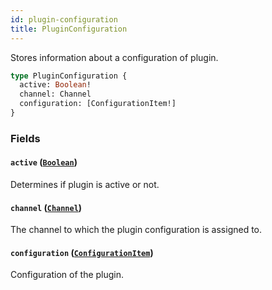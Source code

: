 ```yaml
---
id: plugin-configuration
title: PluginConfiguration
---
```


Stores information about a configuration of plugin.

```graphql
type PluginConfiguration {
  active: Boolean!
  channel: Channel
  configuration: [ConfigurationItem!]
}
```

### Fields

#### `active` ([`Boolean`](../../../developer/api-reference/scalars/boolean))

Determines if plugin is active or not.

#### `channel` ([`Channel`](../../../developer/api-reference/objects/channel))

The channel to which the plugin configuration is assigned to.

#### `configuration` ([`ConfigurationItem`](../../../developer/api-reference/objects/configuration-item))

Configuration of the plugin.
